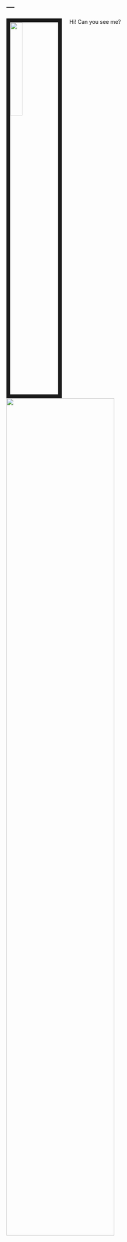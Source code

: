 ---
---

<link rel="stylesheet" href="styles.css" type="text/css">

<img src="picture/h1b.jpg" style="width:25%; border:10px solid; margin-right: 20px" align="left">


Hi! Can you see me?

<img src="./picture/H1B homepage.jfif" style="width:75%">
